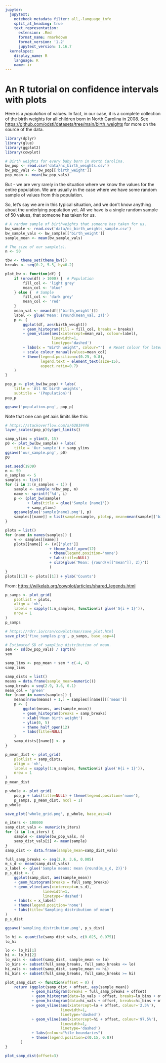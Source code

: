 ```yaml
---
jupyter:
  jupytext:
    notebook_metadata_filter: all,-language_info
    split_at_heading: true
    text_representation:
      extension: .Rmd
      format_name: rmarkdown
      format_version: '1.2'
      jupytext_version: 1.16.7
  kernelspec:
    display_name: R
    language: R
    name: ir
---
```


# An R tutorial on confidence intervals with plots

Here is a *population* of values.  In fact, in our case, it is a complete
collection of the birth weights for all children born in North Carolina in
2008.  See <https://github.com/odsti/datasets/tree/main/birth_weights> for more
on the source of the data.

```r
library(dplyr)
library(glue)
library(ggplot2)
library(cowplot)
```

```r
# Birth weights for every baby born in North Carolina.
bw_pop <- read.csv('data/nc_birth_weights.csv')
bw_pop_vals <- bw_pop[['birth_weight']]
pop_mean <- mean(bw_pop_vals)
```

But - we are very rarely in the situation where we know the values for the
entire population.   We are usually in the case where we have some random
sample of values from this population.

So, let's say we are in this typical situation, and we don't know anything
about the underlying population yet.  All we have is a single random sample of
50 values, that someone has taken for us.

```r
# A random sample of birthweights that someone has taken for us.
bw_sample <- read.csv('data/nc_birth_weights_sample.csv')
bw_sample_vals <- bw_sample[['birth_weight']]
sample_mean <- mean(bw_sample_vals)
```

```r
# The size of our sample(s).
n <- 50
```

```r
tbw <- theme_set(theme_bw())
breaks <- seq(0.2, 5.5, by=0.2)

plot_bw <- function(df) {
    if (nrow(df) > 1000) {  # Population
        fill_col <- 'light grey'
        mean_col <- 'blue'
    } else {  # Sample
        fill_col <- 'dark grey'
        mean_col <- 'red'
    }
    mean_val <- mean(df[['birth_weight']])
    label <- glue('Mean: {round(mean_val, 2)}')
    p <- (
        ggplot(df, aes(birth_weight))
        + geom_histogram(fill = fill_col, breaks = breaks)
        + geom_vline(aes(xintercept=mean_val, colour=label),
                     linewidth=1,
                     linetype='dashed')
        + labs(x = "Birth weight", colour="")  # Reset colour for later.
        + scale_colour_manual(values=mean_col)
        + theme(legend.position=c(0.25, 0.8),
                legend.text = element_text(size=15),
                aspect.ratio=0.7)
    )
}

pop_p <- plot_bw(bw_pop) + labs(
    title = 'All NC birth weights',
    subtitle = '(Population)')
pop_p
```

```r
ggsave('population.png', pop_p)
```

Note that one can get axis limits like this:

```r
# https://stackoverflow.com/a/62819446
layer_scales(pop_p)$y$get_limits()
```


```r
samp_ylims = ylim(0, 15)
p0 <- plot_bw(bw_sample) + labs(
    title = 'Our sample') + samp_ylims
ggsave('our_sample.png', p0)
p0
```

```r
set.seed(1939)
n <- 50
n_samples <- 5
samples <- list()
for (i in 2:(n_samples + 1)) {
    sample <- sample_n(bw_pop, n)
    name <- sprintf('%d', i)
    p <- (plot_bw(sample)
          + labs(title = glue('Sample {name}'))
          + samp_ylims)
    ggsave(glue('sample{name}.png'), p)
    samples[[name]] = list(sample=sample, plot=p, mean=mean(sample[['birth_weight']]))
}
```

```r
plots = list()
for (name in names(samples)) {
    v <- samples[[name]]
    plots[[name]] <- (v[['plot']]
                    + theme_half_open(12)
                    + theme(legend.position='none')
                    + labs(title=NULL)
                    + xlab(glue('Mean: {round(v[["mean"]], 2)}'))
                    )
}
plots[[1]] <- plots[[1]] + ylab('Counts')
```

From: <https://wilkelab.org/cowplot/articles/shared_legends.html>

```r
p_samps <- plot_grid(
    plotlist = plots,
    align = 'vh',
    labels = sapply(1:n_samples, function(i) glue('S{i + 1}')),
    nrow = 1
)
p_samps
```

```r
# https://rdrr.io/cran/cowplot/man/save_plot.html
save_plot('five_samples.png', p_samps, base_asp=4)
```

```r
# Estimated SD of sampling distribution of mean.
sem <- sd(bw_pop_vals) / sqrt(n)
sem
```

```r
samp_lims <- pop_mean + sem * c(-4, 4)
samp_lims
```

```r
samp_dists = list()
means = data.frame(sample_mean=numeric())
samp_breaks = seq(2.9, 3.6, 0.1)
mean_col = 'green'
for (name in names(samples)) {
    means[nrow(means) + 1,] = samples[[name]][['mean']]
    p <- (
        ggplot(means, aes(sample_mean))
        + geom_histogram(breaks = samp_breaks)
        + xlab('Mean birth weight')
        + ylim(0, 5)
        + theme_half_open(12)
        + labs(title=NULL)
    )
    samp_dists[[name]] <- p
}
```

```r
p_mean_dist <- plot_grid(
    plotlist = samp_dists,
    align = 'vh',
    labels = sapply(1:n_samples, function(i) glue('H{i + 1}')),
    nrow = 1
)
p_mean_dist
```

```r
p_whole <- plot_grid(
    pop_p + labs(title=NULL) + theme(legend.position='none'),
    p_samps, p_mean_dist, ncol = 1)
p_whole
```

```r
save_plot('whole_grid.png', p_whole, base_asp=4)
```

```r
n_iters <- 100000
samp_dist_vals <- numeric(n_iters)
for (i in 1:n_iters) {
    sample <- sample(bw_pop_vals, n)
    samp_dist_vals[i] <- mean(sample)
}
samp_dist <- data.frame(sample_mean=samp_dist_vals)
```

```r
full_samp_breaks <- seq(2.9, 3.6, 0.005)
m_s_d <- mean(samp_dist_vals)
x_label <- glue('Sample means: mean {round(m_s_d, 2)}')
p_s_dist <- (
    ggplot(samp_dist, aes(sample_mean))
    + geom_histogram(breaks = full_samp_breaks)
    + geom_vline(aes(xintercept=m_s_d),
                 linewidth=1,
                 linetype='dashed')
    + labs(x = x_label)
    + theme(legend.position='none')
    + labs(title='Sampling distribution of mean')
)
p_s_dist
```

```r
ggsave('sampling_distribution.png', p_s_dist)
```

```r
lo_hi <- quantile(samp_dist_vals, c(0.025, 0.975))
lo_hi
```

```r
lo <- lo_hi[1]
hi <- lo_hi[2]
lo_vals <- subset(samp_dist, sample_mean <= lo)
lo_bins <- subset(full_samp_breaks, full_samp_breaks <= lo)
hi_vals <- subset(samp_dist, sample_mean >= hi)
hi_bins <- subset(full_samp_breaks, full_samp_breaks >= hi)

plot_samp_dist <- function(offset = 0) {
    return (ggplot(samp_dist + offset, aes(sample_mean))
            + geom_histogram(breaks = full_samp_breaks + offset)
            + geom_histogram(data=lo_vals + offset, breaks=lo_bins + offset, fill="blue")
            + geom_histogram(data=hi_vals + offset, breaks=hi_bins + offset, fill="blue")
            + geom_vline(aes(xintercept=lo + offset, colour='2.5%'),
                         linewidth=1,
                         linetype='dashed')
            + geom_vline(aes(xintercept=hi + offset, colour='97.5%'),
                         linewidth=1,
                         linetype='dashed')
            + labs(colour="%ile boundaries")
            + theme(legend.position=c(0.15, 0.8))
       )
}

plot_samp_dist(offset=3)
```

```r

```
